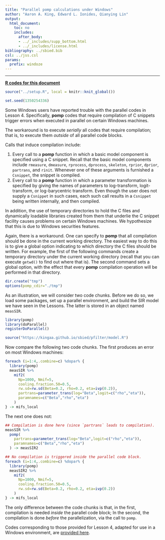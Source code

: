 ```yaml
---
title: "Parallel pomp calculations under Windows"
author: "Aaron A. King, Edward L. Ionides, Qianying Lin"
output:
  html_document:
    toc: no
    includes:
      after_body:
      - ../_includes/supp_bottom.html
      - ../_includes/license.html
bibliography: ../sbied.bib
csl: ../jss.csl
params:
  prefix: windoze
---
```


-----------------------------------
	
[**R codes for this document**](./main_win.R)  

```r
source("../setup.R", local = knitr::knit_global())
```
```r
set.seed(1350254336)
```

Some Windows users have reported trouble with the parallel codes in Lesson 4.
Specifically, **pomp** codes that require compilation of C snippets trigger errors when executed in parallel on certain Windows machines.

The workaround is to execute *serially* all codes that require compilation;
that is, to execute them *outside* of all parallel code blocks.

Calls that induce compilation include:

1. Every call to a **pomp** function in which a basic model component is specified using a C snippet.
Recall that the basic model components include `rmeasure`, `dmeasure`, `rprocess`, `dprocess`, `skeleton`, `rprior`, `dprior`, `partrans`, and `rinit`.
Whenever one of these arguments is furnished a `Csnippet`, the snippet is compiled.  
2. Every call to a **pomp** function in which a parameter transformation is specified by giving the names of parameters to log-transform, logit-transform, or log-barycentric transform.
Even though the user does not supply a `Csnippet` in such cases, each such call results in a `Csnippet` being written internally, and then compiled.

In addition, the use of temporary directories to hold the C files and dynamically loadable libraries created from them that underlie the C snippet facility causes problems on certain Windows machines.
We hypothesize that this is due to Windows securities features.

Again, there is a workaround.
One can specify to **pomp** that all compilation should be done in the current working directory.
The easiest way to do this is to give a global option indicating to which directory the C files should be written.
For example, the first of the following commands create a temporary directory under the current working directory (recall that you can execute `getwd()` to find out where that is).
The second command sets a global option, with the effect that every **pomp** compilation operation will be performed in that directory.
```r
dir.create("tmp")
options(pomp_cdir="./tmp")
```

As an illustration, we will consider two code chunks.
Before we do so, we load some packages, set up a parallel environment, and build the SIR model we have seen in the Lessons.
The latter is stored in an object named `measSIR`.

```r
library(pomp)
library(doParallel)
registerDoParallel()

source("https://kingaa.github.io/sbied/pfilter/model.R")
```

Now compare the following two code chunks.
The first produces an error on most Windows machines:
	
```r
foreach (i=1:4,.combine=c) %dopar% {
  library(pomp)
  measSIR %>%
    mif2(
      Np=1000, Nmif=5,
      cooling.fraction.50=0.5,
      rw.sd=rw.sd(Beta=0.2, rho=0.2, eta=ivp(0.2)),
      partrans=parameter_trans(log="Beta",logit=c("rho","eta")),
      paramnames=c("Beta","rho","eta")
    )
} -> mifs_local
```

The next one does not:

```r
## Compilation is done here (since `partrans` leads to compilation).
measSIR %>%
  pomp(
    partrans=parameter_trans(log="Beta",logit=c("rho","eta")),
    paramnames=c("Beta","rho","eta")
  ) -> measSIR2

## No compilation is triggered inside the parallel code block.
foreach (i=1:4,.combine=c) %dopar% {
  library(pomp)
  measSIR2 %>%
    mif2(
      Np=1000, Nmif=5,
      cooling.fraction.50=0.5,
      rw.sd=rw.sd(Beta=0.2, rho=0.2, eta=ivp(0.2))
    )
} -> mifs_local
```

The only difference between the code chunks is that, in the first, compilation is needed *inside* the parallel code block;
In the second, the compilation is done *before* the parallelization, via the call to `pomp`.

Codes corresponding to those provided for Lesson 4, adapted for use in a Windows environment, are [provided here](./main_win.R).
